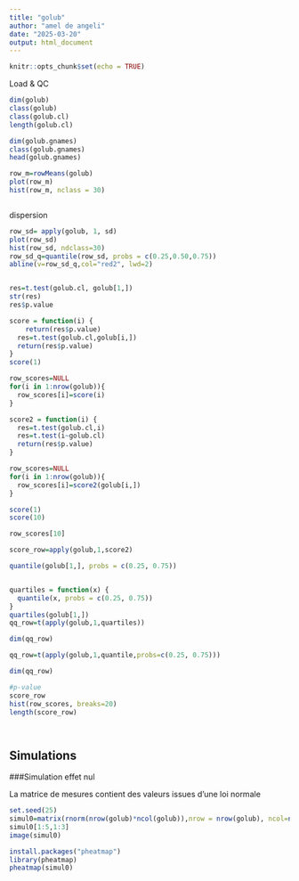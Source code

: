 ```yaml
---
title: "golub"
author: "amel de angeli"
date: "2025-03-20"
output: html_document
---
```


```r
knitr::opts_chunk$set(echo = TRUE)
```
Load & QC
```r
dim(golub)
class(golub)
class(golub.cl)
length(golub.cl)

dim(golub.gnames)
class(golub.gnames)
head(golub.gnames)

row_m=rowMeans(golub)
plot(row_m)
hist(row_m, nclass = 30)



```
dispersion
```r
row_sd= apply(golub, 1, sd)
plot(row_sd)
hist(row_sd, ndclass=30)
row_sd_q=quantile(row_sd, probs = c(0.25,0.50,0.75))
abline(v=row_sd_q,col="red2", lwd=2)


res=t.test(golub.cl, golub[1,])
str(res)
res$p.value

score = function(i) {
    return(res$p.value)
  res=t.test(golub.cl,golub[i,])
  return(res$p.value)
}
score(1)

row_scores=NULL
for(i in 1:nrow(golub)){
  row_scores[i]=score(i)
}

score2 = function(i) {
  res=t.test(golub.cl,i)
  res=t.test(i~golub.cl)
  return(res$p.value)
}

row_scores=NULL
for(i in 1:nrow(golub)){
  row_scores[i]=score2(golub[i,])
}

score(1)
score(10)

row_scores[10]

score_row=apply(golub,1,score2)

quantile(golub[1,], probs = c(0.25, 0.75))


quartiles = function(x) {
  quantile(x, probs = c(0.25, 0.75))
}
quartiles(golub[1,])
qq_row=t(apply(golub,1,quartiles))

dim(qq_row)

qq_row=t(apply(golub,1,quantile,probs=c(0.25, 0.75)))

dim(qq_row)


```
```r
#p-value
score_row
hist(row_scores, breaks=20)
length(score_row)




```
## Simulations
###Simulation effet nul

La matrice de mesures contient des valeurs issues d'une loi normale

```r
set.seed(25)
simul0=matrix(rnorm(nrow(golub)*ncol(golub)),nrow = nrow(golub), ncol=ncol(golub))
simul0[1:5,1:3]
image(simul0)

install.packages("pheatmap")
library(pheatmap)
pheatmap(simul0)

```


